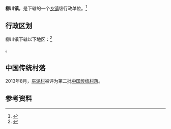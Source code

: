 {{中国乡级行政区|52/26/29/100/000}}

'''柳川镇'''，是{{PRC admin/fullname|52/26/29/100/000|3}}下辖的一个[[乡镇|乡镇]]级行政单位。<ref>{{PRC admin/ref sgc|{{PRC admin/parent|52/26/29/100/000}}}}</ref>

== 行政区划 ==

柳川镇下辖以下地区：<ref>{{PRC admin/ref sgc|52/26/29/100/000}}</ref>

{{PRC admin/children|52/26/29/100/000}}。

==中国传统村落==
2013年8月，[[巫泥村|巫泥村]]被评为第二批[[中国传统村落|中国传统村落]]。

== 参考资料 ==

{{reflist}}

{{行政区划小作品}}
{{PRC admin/navcat|52/26/29/100/000}}